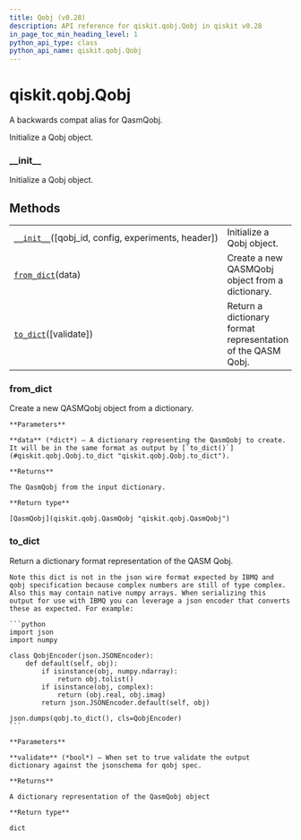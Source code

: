 ```yaml
---
title: Qobj (v0.28)
description: API reference for qiskit.qobj.Qobj in qiskit v0.28
in_page_toc_min_heading_level: 1
python_api_type: class
python_api_name: qiskit.qobj.Qobj
---
```


<span id="qiskit-qobj-qobj" />

# qiskit.qobj.Qobj

<Class id="qiskit.qobj.Qobj" isDedicatedPage={true} github="https://github.com/qiskit/qiskit/tree/stable/0.18/qiskit/qobj/__init__.py" signature="Qobj(qobj_id=None, config=None, experiments=None, header=None)" modifiers="class">
  A backwards compat alias for QasmQobj.

  Initialize a Qobj object.

  ### \_\_init\_\_

  <Function id="qiskit.qobj.Qobj.__init__" signature="__init__(qobj_id=None, config=None, experiments=None, header=None)">
    Initialize a Qobj object.
  </Function>

  ## Methods

  |                                                                                                                |                                                             |
  | -------------------------------------------------------------------------------------------------------------- | ----------------------------------------------------------- |
  | [`__init__`](#qiskit.qobj.Qobj.__init__ "qiskit.qobj.Qobj.__init__")(\[qobj\_id, config, experiments, header]) | Initialize a Qobj object.                                   |
  | [`from_dict`](#qiskit.qobj.Qobj.from_dict "qiskit.qobj.Qobj.from_dict")(data)                                  | Create a new QASMQobj object from a dictionary.             |
  | [`to_dict`](#qiskit.qobj.Qobj.to_dict "qiskit.qobj.Qobj.to_dict")(\[validate])                                 | Return a dictionary format representation of the QASM Qobj. |

  ### from\_dict

  <Function id="qiskit.qobj.Qobj.from_dict" signature="from_dict(data)" modifiers="classmethod">
    Create a new QASMQobj object from a dictionary.

    **Parameters**

    **data** (*dict*) – A dictionary representing the QasmQobj to create. It will be in the same format as output by [`to_dict()`](#qiskit.qobj.Qobj.to_dict "qiskit.qobj.Qobj.to_dict").

    **Returns**

    The QasmQobj from the input dictionary.

    **Return type**

    [QasmQobj](qiskit.qobj.QasmQobj "qiskit.qobj.QasmQobj")
  </Function>

  ### to\_dict

  <Function id="qiskit.qobj.Qobj.to_dict" signature="to_dict(validate=False)">
    Return a dictionary format representation of the QASM Qobj.

    Note this dict is not in the json wire format expected by IBMQ and qobj specification because complex numbers are still of type complex. Also this may contain native numpy arrays. When serializing this output for use with IBMQ you can leverage a json encoder that converts these as expected. For example:

    ```python
    import json
    import numpy

    class QobjEncoder(json.JSONEncoder):
        def default(self, obj):
            if isinstance(obj, numpy.ndarray):
                return obj.tolist()
            if isinstance(obj, complex):
                return (obj.real, obj.imag)
            return json.JSONEncoder.default(self, obj)

    json.dumps(qobj.to_dict(), cls=QobjEncoder)
    ```

    **Parameters**

    **validate** (*bool*) – When set to true validate the output dictionary against the jsonschema for qobj spec.

    **Returns**

    A dictionary representation of the QasmQobj object

    **Return type**

    dict
  </Function>
</Class>

